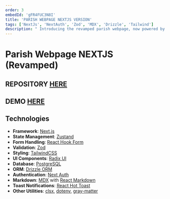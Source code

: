 ```yaml
---
order: 3
embedId: 'gFR4FUC3N8I'
title: 'PARISH WEBPAGE NEXTJS VERSION'
tags: ['NextJs', 'NextAuth', 'Zod', 'MDX', 'Drizzle', 'Tailwind']
description: " Introducing the revamped parish webpage, now powered by the NextJS framework as part of my journey to master it. I've integrated NextAuth for seamless authentication, employed Zod for robust validation, and adopted MDX to enhance our blog posts. Additionally, Drizzle has been implemented to showcase data from smart contracts, all while maintaining a sleek design using Tailwind for styling."
---
```


# Parish Webpage NEXTJS (Revamped)

## REPOSITORY [HERE](https://github.com/xyashino/parish-webpage-next)

## DEMO [HERE](https://parafia.yashino.live/)

## Technologies

- **Framework**: [Next.js](https://nextjs.org/)
- **State Management**: [Zustand](https://github.com/pmndrs/zustand)
- **Form Handling**: [React Hook Form](https://react-hook-form.com/)
- **Validation**: [Zod](https://github.com/colinhacks/zod)
- **Styling**: [TailwindCSS](https://tailwindcss.com/)
- **UI Components**: [Radix UI](https://radix-ui.com/)
- **Database**: [PostgreSQL](https://www.postgresql.org/)
- **ORM**: [Drizzle ORM](https://drizzle-orm.github.io/drizzle/)
- **Authentication**: [Next Auth](https://next-auth.js.org/)
- **Markdown**: [MDX](https://mdxjs.com/) with [React Markdown](https://github.com/remarkjs/react-markdown)
- **Toast Notifications**: [React Hot Toast](https://react-hot-toast.com/)
- **Other Utilities**: [clsx](https://github.com/lukeed/clsx), [dotenv](https://github.com/motdotla/dotenv), [gray-matter](https://github.com/jonschlinkert/gray-matter)
